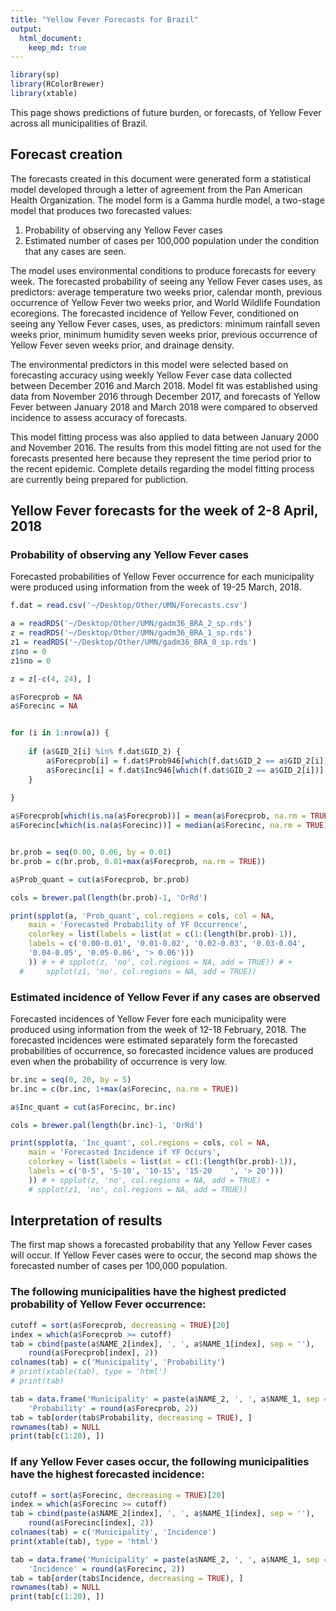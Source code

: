 ```yaml
---
title: "Yellow Fever Forecasts for Brazil"
output: 
  html_document:
    keep_md: true
---
```


```r
library(sp)
library(RColorBrewer)
library(xtable)
```

This page shows predictions of future burden, or forecasts, of Yellow Fever across all municipalities of Brazil. 

## Forecast creation

The forecasts created in this document were generated form a statistical model developed through a letter of agreement from the Pan American Health Organization. The model form is a Gamma hurdle model, a two-stage model that produces two forecasted values:

  1. Probability of observing any Yellow Fever cases
  2. Estimated number of cases per 100,000 population under the condition that any cases are seen. 
  
The model uses environmental conditions to produce forecasts for eevery week. The forecasted probability of seeing any Yellow Fever cases uses, as predictors: average temperature two weeks prior, calendar month, previous occurrence of Yellow Fever two weeks prior, and World Wildlife Foundation ecoregions. The forecasted incidence of Yellow Fever, conditioned on seeing any Yellow Fever cases, uses, as predictors: minimum rainfall seven weeks prior, minimum humidity seven weeks prior, previous occurrence of Yellow Fever seven weeks prior, and drainage density. 

The environmental predictors in this model were selected based on forecasting accuracy using weekly Yellow Fever case data collected between December 2016 and March 2018. Model fit was established using data from November 2016 through December 2017, and forecasts of Yellow Fever between January 2018 and March 2018 were compared to observed incidence to assess accuracy of forecasts. 

This model fitting process was also applied to data between January 2000 and November 2016. The results from this model fitting are not used for the forecasts presented here because they represent the time period prior to the recent epidemic. Complete details regarding the model fitting process are currently being prepared for publiction. 

## Yellow Fever forecasts for the week of 2-8 April, 2018

### Probability of observing any Yellow Fever cases

Forecasted probabilities of Yellow Fever occurrence for each municipality were produced using information from the week of 19-25 March, 2018.

```r

f.dat = read.csv('~/Desktop/Other/UMN/Forecasts.csv')

a = readRDS('~/Desktop/Other/UMN/gadm36_BRA_2_sp.rds')
z = readRDS('~/Desktop/Other/UMN/gadm36_BRA_1_sp.rds')
z1 = readRDS('~/Desktop/Other/UMN/gadm36_BRA_0_sp.rds')
z$no = 0
z1$no = 0

z = z[-c(4, 24), ]

a$Forecprob = NA
a$Forecinc = NA


for (i in 1:nrow(a)) {
	
	if (a$GID_2[i] %in% f.dat$GID_2) {
		a$Forecprob[i] = f.dat$Prob946[which(f.dat$GID_2 == a$GID_2[i])]
		a$Forecinc[i] = f.dat$Inc946[which(f.dat$GID_2 == a$GID_2[i])]
	}
	
}

a$Forecprob[which(is.na(a$Forecprob))] = mean(a$Forecprob, na.rm = TRUE)
a$Forecinc[which(is.na(a$Forecinc))] = median(a$Forecinc, na.rm = TRUE)


br.prob = seq(0.00, 0.06, by = 0.01)
br.prob = c(br.prob, 0.01+max(a$Forecprob, na.rm = TRUE))

a$Prob_quant = cut(a$Forecprob, br.prob)

cols = brewer.pal(length(br.prob)-1, 'OrRd')

print(spplot(a, 'Prob_quant', col.regions = cols, col = NA, 
	main = 'Forecasted Probability of YF Occurrence', 
	colorkey = list(labels = list(at = c(1:(length(br.prob)-1)), 
	labels = c('0.00-0.01', '0.01-0.02', '0.02-0.03', '0.03-0.04', 
	'0.04-0.05', '0.05-0.06', '> 0.06')))
	)) # + # spplot(z, 'no', col.regions = NA, add = TRUE)) # + 
  # 	spplot(z1, 'no', col.regions = NA, add = TRUE))

```

### Estimated incidence of Yellow Fever if any cases are observed

Forecasted incidences of Yellow Fever fore each municipality were produced using information from the week of 12-18 February, 2018. The forecasted incidences were estimated separately form the forecasted probabilities of occurrence, so forecasted incidence values are produced even when the probability of occurrence is very low. 

```r
br.inc = seq(0, 20, by = 5)
br.inc = c(br.inc, 1+max(a$Forecinc, na.rm = TRUE))

a$Inc_quant = cut(a$Forecinc, br.inc)

cols = brewer.pal(length(br.inc)-1, 'OrRd')

print(spplot(a, 'Inc_quant', col.regions = cols, col = NA, 
	main = 'Forecasted Incidence if YF Occurs', 
	colorkey = list(labels = list(at = c(1:(length(br.prob)-1)), 
	labels = c('0-5', '5-10', '10-15', '15-20    ', '> 20')))
	)) # + spplot(z, 'no', col.regions = NA, add = TRUE) + 
	# spplot(z1, 'no', col.regions = NA, add = TRUE))
```

## Interpretation of results

The first map shows a forecasted probability that any Yellow Fever cases will occur. If Yellow Fever cases were to occur, the second map shows the forecasted number of cases per 100,000 population. 

### The following municipalities have the highest predicted probability of Yellow Fever occurrence:

```r
cutoff = sort(a$Forecprob, decreasing = TRUE)[20]
index = which(a$Forecprob >= cutoff)
tab = cbind(paste(a$NAME_2[index], ', ', a$NAME_1[index], sep = ''), 
    round(a$Forecprob[index], 2))
colnames(tab) = c('Municipality', 'Probability')
# print(xtable(tab), type = 'html') 
# print(tab)

tab = data.frame('Municipality' = paste(a$NAME_2, ', ', a$NAME_1, sep = ''), 
    'Probability' = round(a$Forecprob, 2))
tab = tab[order(tab$Probability, decreasing = TRUE), ]
rownames(tab) = NULL
print(tab[c(1:20), ])

```

### If any Yellow Fever cases occur, the following municipalities have the highest forecasted incidence:

```r
cutoff = sort(a$Forecinc, decreasing = TRUE)[20]
index = which(a$Forecinc >= cutoff)
tab = cbind(paste(a$NAME_2[index], ', ', a$NAME_1[index], sep = ''), 
    round(a$Forecinc[index], 2))
colnames(tab) = c('Municipality', 'Incidence')
print(xtable(tab), type = 'html')

tab = data.frame('Municipality' = paste(a$NAME_2, ', ', a$NAME_1, sep = ''), 
    'Incidence' = round(a$Forecinc, 2))
tab = tab[order(tab$Incidence, decreasing = TRUE), ]
rownames(tab) = NULL
print(tab[c(1:20), ])
```



